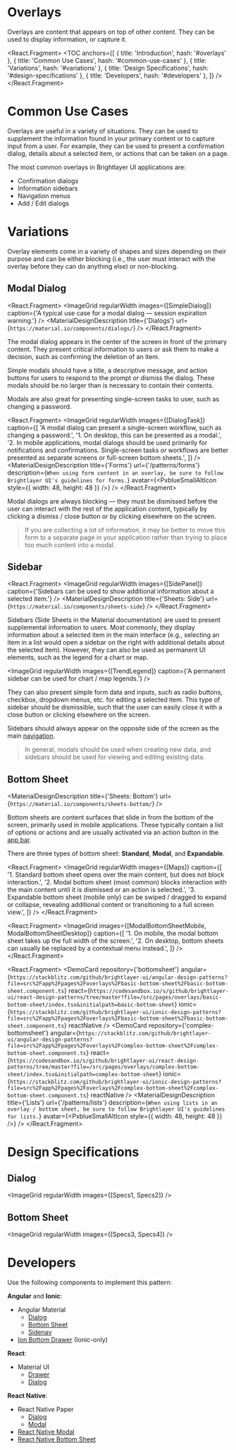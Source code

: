 


<!-- KEYWORDS: design pattern overlay modal sidebar popup dialog side sheet -->

# Overlays

<ImageGrid images={[Banner]} regularWidth />

Overlays are content that appears on top of other content. They can be used to display information, or capture it.

<React.Fragment>
    <TOC
        anchors={[
            { title: 'Introduction', hash: '#overlays' },
            { title: 'Common Use Cases', hash: '#common-use-cases' },
            { title: 'Variations', hash: '#variations' },
            { title: 'Design Specifications', hash: '#design-specifications' },
            { title: 'Developers', hash: '#developers' },
        ]}
    />
    <Divider />
</React.Fragment>

# Common Use Cases

Overlays are useful in a variety of situations. They can be used to supplement the information found in your primary content or to capture input from a user. For example, they can be used to present a confirmation dialog, details about a selected item, or actions that can be taken on a page.

The most common overlays in Brightlayer UI applications are:

-   Confirmation dialogs
-   Information sidebars
-   Navigation menus
-   Add / Edit dialogs

<Divider />

# Variations

Overlay elements come in a variety of shapes and sizes depending on their purpose and can be either blocking (i.e., the user must interact with the overlay before they can do anything else) or non-blocking.

## Modal Dialog

<React.Fragment>
    <ImageGrid
        regularWidth
        images={[SimpleDialog]}
        caption={'A typical use case for a modal dialog — session expiration warning.'}
    />
    <MaterialDesignDescription title={'Dialogs'} url={`https://material.io/components/dialogs/`} />
</React.Fragment>

The modal dialog appears in the center of the screen in front of the primary content. They present critical information to users or ask them to make a decision, such as confirming the deletion of an item.

Simple modals should have a title, a descriptive message, and action buttons for users to respond to the prompt or dismiss the dialog. These modals should be no larger than is necessary to contain their contents.

Modals are also great for presenting single-screen tasks to user, such as changing a password.

<React.Fragment>
    <ImageGrid
        regularWidth
        images={[DialogTask]}
        caption={[
            'A modal dialog can present a single-screen workflow, such as changing a password.',
            '1. On desktop, this can be presented as a modal.',
            '2. In mobile applications, modal dialogs should be used primarily for notifications and confirmations. Single-screen tasks or workflows are better presented as separate screens or full-screen bottom sheets.',
        ]}
    />
    <MaterialDesignDescription
        title={'Forms'}
        url={'/patterns/forms'}
        description={`When using form content in an overlay, be sure to follow Brightlayer UI's guidelines for forms.`}
        avatar={<PxblueSmallAltIcon style={{ width: 48, height: 48 }} />}
    />
</React.Fragment>

Modal dialogs are always blocking — they must be dismissed before the user can interact with the rest of the application content, typically by clicking a dismiss / close button or by clicking elsewhere on the screen.

> If you are collecting a lot of information, it may be better to move this form to a separate page in your application rather than trying to place too much content into a modal.

## Sidebar

<React.Fragment>
    <ImageGrid
        regularWidth
        images={[SidePanel]}
        caption={'Sidebars can be used to show additional information about a selected item.'}
    />
    <MaterialDesignDescription title={'Sheets: Side'} url={`https://material.io/components/sheets-side`} />
</React.Fragment>

Sidebars (Side Sheets in the Material documentation) are used to present supplemental information to users. Most commonly, they display information about a selected item in the main interface (e.g., selecting an item in a list would open a sidebar on the right with additional details about the selected item). However, they can also be used as permanent UI elements, such as the legend for a chart or map.

<ImageGrid regularWidth images={[TrendLegend]} caption={'A permanent sidebar can be used for chart / map legends.'} />

They can also present simple form data and inputs, such as radio buttons, checkbox, dropdown menus, etc. for editing a selected item. This type of sidebar should be dismissible, such that the user can easily close it with a close button or clicking elsewhere on the screen.

Sidebars should always appear on the opposite side of the screen as the main [navigation](/patterns/navigation).

> In general, modals should be used when creating new data, and sidebars should be used for viewing and editing existing data.

## Bottom Sheet

<MaterialDesignDescription title={'Sheets: Bottom'} url={`https://material.io/components/sheets-bottom/`} />

Bottom sheets are content surfaces that slide in from the bottom of the screen, primarily used in mobile applications. These typically contain a list of options or actions and are usually activated via an action button in the [app bar](/patterns/appbar).

There are three types of bottom sheet: **Standard**, **Modal**, and **Expandable**.

<React.Fragment>
    <ImageGrid
        regularWidth
        images={[Maps]}
        caption={[
            '1. Standard bottom sheet opens over the main content, but does not block interaction.',
            '2. Modal bottom sheet (most common) blocks interaction with the main content until it is dismissed or an action is selected.',
            '3. Expandable bottom sheet (mobile only) can be swiped / dragged to expand or collapse, revealing additional content or transitioning to a full screen view.',
        ]}
    />
</React.Fragment>

<React.Fragment>
    <ImageGrid
        images={[ModalBottomSheetMobile, ModalBottomSheetDesktop]}
        caption={[
            '1. On mobile, the modal bottom sheet takes up the full width of the screen.',
            '2. On desktop, bottom sheets can usually be replaced by a contextual menu instead.',
        ]}
    />
</React.Fragment>

<React.Fragment>
    <DemoCard
        repository={'bottomsheet'}
        angular={`https://stackblitz.com/github/brightlayer-ui/angular-design-patterns?file=src%2Fapp%2Fpages%2Foverlays%2Fbasic-bottom-sheet%2Fbasic-bottom-sheet.component.ts`}
        react={`https://codesandbox.io/s/github/brightlayer-ui/react-design-patterns/tree/master?file=/src/pages/overlays/basic-bottom-sheet/index.tsx&initialpath=basic-bottom-sheet`}
        ionic={`https://stackblitz.com/github/brightlayer-ui/ionic-design-patterns?file=src%2Fapp%2Fpages%2Foverlays%2Fbasic-bottom-sheet%2Fbasic-bottom-sheet.component.ts`}
        reactNative
    />
    <DemoCard
        repository={'complex-bottomsheet'}
        angular={`https://stackblitz.com/github/brightlayer-ui/angular-design-patterns?file=src%2Fapp%2Fpages%2Foverlays%2Fcomplex-bottom-sheet%2Fcomplex-bottom-sheet.component.ts`}
        react={`https://codesandbox.io/s/github/brightlayer-ui/react-design-patterns/tree/master?file=/src/pages/overlays/complex-bottom-sheet/index.tsx&initialpath=complex-bottom-sheet`}
        ionic={`https://stackblitz.com/github/brightlayer-ui/ionic-design-patterns?file=src%2Fapp%2Fpages%2Foverlays%2Fcomplex-bottom-sheet%2Fcomplex-bottom-sheet.component.ts`}
        reactNative
    />
    <MaterialDesignDescription
        title={'Lists'}
        url={'/patterns/lists'}
        description={`When using lists in an overlay / bottom sheet, be sure to follow Brightlayer UI's guidelines for lists.`}
        avatar={<PxblueSmallAltIcon style={{ width: 48, height: 48 }} />}
    />
    <Divider />
</React.Fragment>

# Design Specifications

## Dialog

<ImageGrid regularWidth images={[Specs1, Specs2]} />

## Bottom Sheet

<ImageGrid regularWidth images={[Specs3, Specs4]} />
<Divider />

# Developers

Use the following components to implement this pattern:

**Angular** and **Ionic**:

-   Angular Material
    -   [Dialog](https://material.angular.io/components/dialog/overview)
    -   [Bottom Sheet](https://material.angular.io/components/bottom-sheet/overview)
    -   [Sidenav](https://material.angular.io/components/sidenav/overview)
-   [Ion Bottom Drawer](https://www.npmjs.com/package/ion-bottom-drawer) (Ionic-only)

**React**:

-   Material UI
    -   [Drawer](https://mui.com/components/drawers/)
    -   [Dialog](https://mui.com/components/dialogs/)

**React Native**:

-   React Native Paper
    -   [Dialog](https://callstack.github.io/react-native-paper/dialog.html)
    -   [Modal](https://callstack.github.io/react-native-paper/modal.html)
-   [React Native Modal](https://github.com/react-native-community/react-native-modal)
-   [React Native Bottom Sheet](https://gorhom.github.io/react-native-bottom-sheet/)
